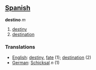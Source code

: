==[[Spanish]]==

'''destino''' ''m''

#[[destiny]]
#[[destination]]

===Translations===
*[[English]]: [[destiny]], [[fate]] (1); [[destination]] (2)
*[[German]]: [[Schicksal]] ''n'' (1)